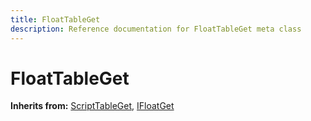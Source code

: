```yaml
---
title: FloatTableGet
description: Reference documentation for FloatTableGet meta class
---
```



# FloatTableGet

**Inherits from:** [ScriptTableGet](/classes/scripttableget), [IFloatGet](/classes/ifloatget)

<ClassDetails file="/db/classes/FloatTableGet.63d447a41c6c.json" />
